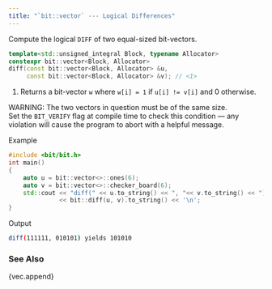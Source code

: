 ```yaml
---
title: "`bit::vector` --- Logical Differences"
---
```


Compute the logical `DIFF` of two equal-sized bit-vectors.

```cpp
template<std::unsigned_integral Block, typename Allocator>
constexpr bit::vector<Block, Allocator>
diff(const bit::vector<Block, Allocator> &u,
     const bit::vector<Block, Allocator> &v); // <1>
```
1. Returns a bit-vector `w` where `w[i] = 1` if `u[i] != v[i]` and 0 otherwise.

WARNING: The two vectors in question must be of the same size. \
Set the `BIT_VERIFY` flag at compile time to check this condition --- any violation will cause the program to abort with a helpful message.

[Example]{.bt}
```cpp
#include <bit/bit.h>
int main()
{
    auto u = bit::vector<>::ones(6);
    auto v = bit::vector<>::checker_board(6);
    std::cout << "diff(" << u.to_string() << ", "<< v.to_string() << ") yields "
              << bit::diff(u, v).to_string() << '\n';
}
```

[Output]{.bt}
```bash
diff(111111, 010101) yields 101010
```

### See Also
{vec.append}
